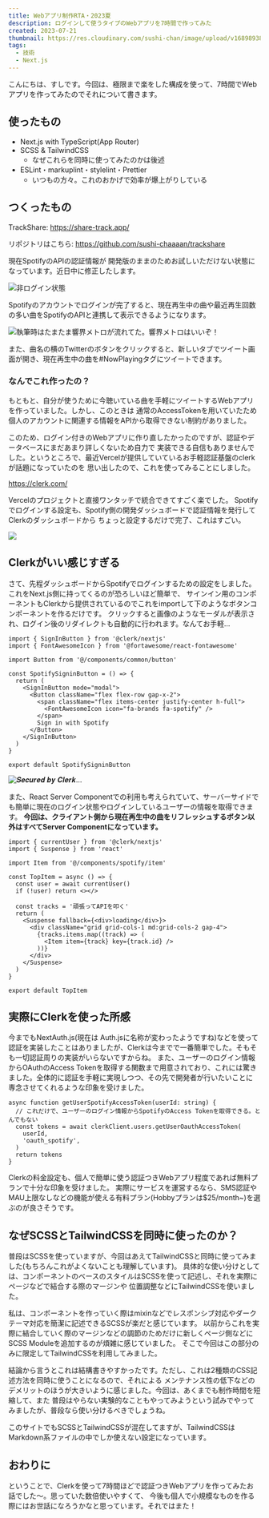 ```yaml
---
title: Webアプリ制作RTA・2023夏
description: ログインして使うタイプのWebアプリを7時間で作ってみた
created: 2023-07-21
thumbnail: https://res.cloudinary.com/sushi-chan/image/upload/v1689893806/tech/track-share/%E3%82%B9%E3%82%AF%E3%83%AA%E3%83%BC%E3%83%B3%E3%82%B7%E3%83%A7%E3%83%83%E3%83%88_2023-07-21_075605_eid3wa.png
tags:
  - 技術
  - Next.js
---
```


こんにちは、すしです。今回は、極限まで楽をした構成を使って、7時間でWebアプリを作ってみたのでそれについて書きます。

## 使ったもの

- Next.js with TypeScript(App Router)
- SCSS & TailwindCSS
  - なぜこれらを同時に使ってみたのかは後述
- ESLint・markuplint・stylelint・Prettier
  - いつもの方々。これのおかげで効率が爆上がりしている

## つくったもの

TrackShare: https://share-track.app/

リポジトリはこちら: https://github.com/sushi-chaaaan/trackshare

<Message type="alert">
  現在SpotifyのAPIの認証情報が
  開発版のままのためお試しいただけない状態になっています。近日中に修正したします。
</Message>

![非ログイン状態](https://res.cloudinary.com/sushi-chan/image/upload/v1689893972/tech/track-share/%E3%82%B9%E3%82%AF%E3%83%AA%E3%83%BC%E3%83%B3%E3%82%B7%E3%83%A7%E3%83%83%E3%83%88_2023-07-21_075926_cuhofx.png)

Spotifyのアカウントでログインが完了すると、現在再生中の曲や最近再生回数の多い曲をSpotifyのAPIと連携して表示できるようになります。

![執筆時はたまたま響界メトロが流れてた。響界メトロはいいぞ！](https://res.cloudinary.com/sushi-chan/image/upload/v1689894110/tech/track-share/%E3%82%B9%E3%82%AF%E3%83%AA%E3%83%BC%E3%83%B3%E3%82%B7%E3%83%A7%E3%83%83%E3%83%88_2023-07-21_080144_gs7kna.png)

また、曲名の横のTwitterのボタンをクリックすると、新しいタブでツイート画面が開き、現在再生中の曲を#NowPlayingタグにツイートできます。

<TweetCard id="1682169378736070657" />

### なんでこれ作ったの？

もともと、自分が使うために今聴いている曲を手軽にツイートするWebアプリを作っていました。しかし、このときは
通常のAccessTokenを用いていたため個人のアカウントに関連する情報をAPIから取得できない制約がありました。

このため、ログイン付きのWebアプリに作り直したかったのですが、認証やデータベースにまだあまり詳しくないため自力で
実装できる自信もありませんでした。というところで、最近Vercelが提供していているお手軽認証基盤のclerkが話題になっていたのを
思い出したので、これを使ってみることにしました。

https://clerk.com/

Vercelのプロジェクトと直接ワンタッチで統合できてすごく楽でした。
Spotifyでログインする設定も、Spotify側の開発ダッシュボードで認証情報を発行してClerkのダッシュボードから
ちょっと設定するだけで完了、これはすごい。

![](https://res.cloudinary.com/sushi-chan/image/upload/v1689894667/tech/track-share/%E3%82%B9%E3%82%AF%E3%83%AA%E3%83%BC%E3%83%B3%E3%82%B7%E3%83%A7%E3%83%83%E3%83%88_2023-07-21_081101_po3ssw.png)

## Clerkがいい感じすぎる

さて、先程ダッシュボードからSpotifyでログインするための設定をしました。これをNext.js側に持ってくるのが恐ろしいほど簡単で、
サインイン用のコンポーネントもClerkから提供されているのでこれをimportして下のようなボタンコンポーネントを作るだけです。
クリックすると画像のようなモーダルが表示され、ログイン後のリダイレクトも自動的に行われます。なんてお手軽...

```tsx
import { SignInButton } from '@clerk/nextjs'
import { FontAwesomeIcon } from '@fortawesome/react-fontawesome'

import Button from '@/components/common/button'

const SpotifySigninButton = () => {
  return (
    <SignInButton mode="modal">
      <Button className="flex flex-row gap-x-2">
        <span className="flex items-center justify-center h-full">
          <FontAwesomeIcon icon="fa-brands fa-spotify" />
        </span>
        Sign in with Spotify
      </Button>
    </SignInButton>
  )
}

export default SpotifySigninButton
```

![𝑺𝒆𝒄𝒖𝒓𝒆𝒅 𝒃𝒚 𝑪𝒍𝒆𝒓𝒌...](https://res.cloudinary.com/sushi-chan/image/upload/v1689894001/tech/track-share/%E3%82%B9%E3%82%AF%E3%83%AA%E3%83%BC%E3%83%B3%E3%82%B7%E3%83%A7%E3%83%83%E3%83%88_2023-07-21_075956_bv5nmi.png)

また、React Server Componentでの利用も考えられていて、サーバーサイドでも簡単に現在のログイン状態やログインしているユーザーの情報を取得できます。
**今回は、クライアント側から現在再生中の曲をリフレッシュするボタン以外はすべてServer Componentになっています。**

```tsx title="サーバーサイドでユーザー情報を取得して再生回数の多い曲を取得するコンポーネントの例"
import { currentUser } from '@clerk/nextjs'
import { Suspense } from 'react'

import Item from '@/components/spotify/item'

const TopItem = async () => {
  const user = await currentUser()
  if (!user) return <></>

  const tracks = '頑張ってAPIを叩く'
  return (
    <Suspense fallback={<div>loading</div>}>
      <div className="grid grid-cols-1 md:grid-cols-2 gap-4">
        {tracks.items.map((track) => (
          <Item item={track} key={track.id} />
        ))}
      </div>
    </Suspense>
  )
}

export default TopItem
```

## 実際にClerkを使った所感

今までもNextAuth.js(現在は Auth.jsに名称が変わったようですね)などを使って認証を実装したことはありましたが、Clerkは今までで一番簡単でした。そもそも一切認証周りの実装がいらないですからね。
また、ユーザーのログイン情報からOAuthのAccess Tokenを取得する関数まで用意されており、これには驚きました。全体的に認証を手軽に実現しつつ、その先で開発者が行いたいことに
専念させてくれるような印象を受けました。

```tsx title="ログイン情報からOAuth Access Tokenを取得するコード"
async function getUserSpotifyAccessToken(userId: string) {
  // これだけで、ユーザーのログイン情報からSpotifyのAccess Tokenを取得できる。とんでもない
  const tokens = await clerkClient.users.getUserOauthAccessToken(
    userId,
    'oauth_spotify',
  )
  return tokens
}
```

Clerkの料金設定も、個人で簡単に使う認証つきWebアプリ程度であれば無料プランで十分な印象を受けました。
実際にサービスを運営するなら、SMS認証やMAU上限なしなどの機能が使える有料プラン(Hobbyプランは$25/month~)を選ぶのが良さそうです。

## なぜSCSSとTailwindCSSを同時に使ったのか？

普段はSCSSを使っていますが、今回はあえてTailwindCSSと同時に使ってみました(もちろんこれがよくないことも理解しています)。
具体的な使い分けとしては、コンポーネントのベースのスタイルはSCSSを使って記述し、それを実際にページなどで結合する際のマージンや
位置調整などにTailwindCSSを使いました。

私は、コンポーネントを作っていく際はmixinなどでレスポンシブ対応やダークテーマ対応を簡潔に記述できるSCSSが楽だと感じています。
以前からこれを実際に結合していく際のマージンなどの調節のためだけに新しくページ側などにSCSS Moduleを追加するのが煩雑に感じていました。
そこで今回はこの部分のみに限定してTailwindCSSを利用してみました。

結論から言うとこれは結構書きやすかったです。ただし、これは2種類のCSS記述方法を同時に使うことになるので、それによる
メンテナンス性の低下などのデメリットのほうが大きいように感じました。今回は、あくまでも制作時間を短縮して、また
普段はやらない実験的なこともやってみようという試みでやってみましたが、普段なら使い分けるべきでしょうね。

このサイトでもSCSSとTailwindCSSが混在してますが、TailwindCSSはMarkdown系ファイルの中でしか使えない設定になっています。

<ArticleCard
  href="/blog/post/tech/build-my-website#ブログをmdxで構築した"
  sourceDirectory="posts"
  fileName="tech/build-my-website"
/>

## おわりに

ということで、Clerkを使って7時間ほどで認証つきWebアプリを作ってみたお話でした～。思っていた数倍使いやすくて、
今後も個人で小規模なものを作る際にはお世話になろうかなと思っています。それではまた！
